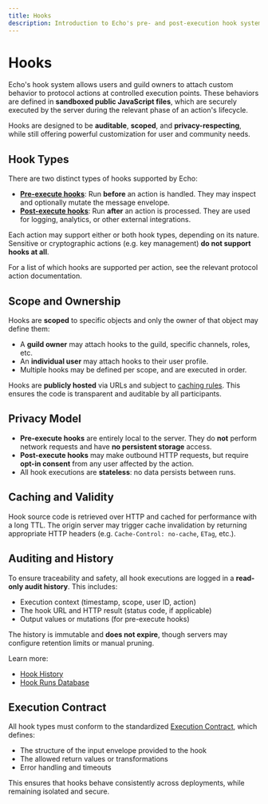 ```yaml
---
title: Hooks
description: Introduction to Echo's pre- and post-execution hook system
---
```


# Hooks

Echo's hook system allows users and guild owners to attach custom behavior to protocol actions at controlled execution points. These behaviors are defined in **sandboxed public JavaScript files**, which are securely executed by the server during the relevant phase of an action's lifecycle.

Hooks are designed to be **auditable**, **scoped**, and **privacy-respecting**, while still offering powerful customization for user and community needs.

## Hook Types

There are two distinct types of hooks supported by Echo:

- [**Pre-execute hooks**](/docs/protocol/hooks/pre-execute): Run **before** an action is handled. They may inspect and optionally mutate the message envelope.
- [**Post-execute hooks**](/docs/protocol/hooks/post-execute): Run **after** an action is processed. They are used for logging, analytics, or other external integrations.

Each action may support either or both hook types, depending on its nature. Sensitive or cryptographic actions (e.g. key management) **do not support hooks at all**.

For a list of which hooks are supported per action, see the relevant protocol action documentation.

## Scope and Ownership

Hooks are **scoped** to specific objects and only the owner of that object may define them:

- A **guild owner** may attach hooks to the guild, specific channels, roles, etc.
- An **individual user** may attach hooks to their user profile.
- Multiple hooks may be defined per scope, and are executed in order.

Hooks are **publicly hosted** via URLs and subject to [caching rules](#caching-and-validity). This ensures the code is transparent and auditable by all participants.

## Privacy Model

- **Pre-execute hooks** are entirely local to the server. They do **not** perform network requests and have **no persistent storage** access.
- **Post-execute hooks** may make outbound HTTP requests, but require **opt-in consent** from any user affected by the action.
- All hook executions are **stateless**: no data persists between runs.

## Caching and Validity

Hook source code is retrieved over HTTP and cached for performance with a long TTL. The origin server may trigger cache invalidation by returning appropriate HTTP headers (e.g. `Cache-Control: no-cache`, `ETag`, etc.).

## Auditing and History

To ensure traceability and safety, all hook executions are logged in a **read-only audit history**. This includes:

- Execution context (timestamp, scope, user ID, action)
- The hook URL and HTTP result (status code, if applicable)
- Output values or mutations (for pre-execute hooks)

The history is immutable and **does not expire**, though servers may configure retention limits or manual pruning.

Learn more:
- [Hook History](/docs/protocol/hooks/history)
- [Hook Runs Database](/docs/protocol/hooks/runs)

## Execution Contract

All hook types must conform to the standardized [Execution Contract](/docs/protocol/hooks/contract), which defines:

- The structure of the input envelope provided to the hook
- The allowed return values or transformations
- Error handling and timeouts

This ensures that hooks behave consistently across deployments, while remaining isolated and secure.
